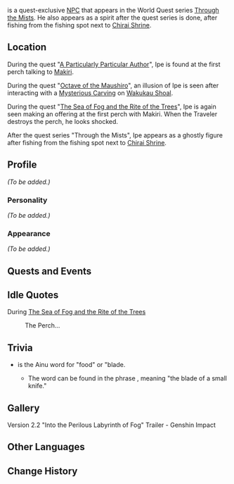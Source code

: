 {{Meta
<!-- REMOVE THIS TEMPLATE AFTER ADDING MISSING INFO -->
|missing_NPC_profile  = yes
}}
<!--add gallery in infobox for ghost/illusion Ipe (like on Abe's page)-->
{{Character Infobox
|type             = Quest NPC
|deceased         = Past
|image            = NPC Ipe.png
|region           = Inazuma
|affiliation      = Thunderbird Civilization
}}
{{Lang|'''Ipe'''|ain=イペ|ain_rm=Ipe}} is a quest-exclusive [[NPC]] that appears in the World Quest series [[Through the Mists]]. He also appears as a spirit after the quest series is done, after fishing from the fishing spot next to [[Chirai Shrine]].

==Location==
<!-- needs images -->
During the quest "[[A Particularly Particular Author]]", Ipe is found at the first perch talking to [[Makiri]].

During the quest "[[Octave of the Maushiro]]", an illusion of Ipe is seen after interacting with a [[Mysterious Carving]] on [[Wakukau Shoal]].

During the quest "[[The Sea of Fog and the Rite of the Trees]]", Ipe is again seen making an offering at the first perch with Makiri. When the Traveler destroys the perch, he looks shocked.

After the quest series "Through the Mists", Ipe appears as a ghostly figure after fishing from the fishing spot next to [[Chirai Shrine]].

==Profile==
<!-- detailed story/lore information goes here -->
''(To be added.)''

===Personality===
''(To be added.)''

===Appearance===
''(To be added.)''

==Quests and Events==
{{Quests and Events}}

==Idle Quotes==
;During [[The Sea of Fog and the Rite of the Trees]]
{{Dialogue start}}
: {{DIcon|Idle}} The Perch...
{{Dialogue end}}

==Trivia==
* {{Lang|"Ipe"|ain=イペ|ain_rm=ipe}} is the Ainu word for "food" or "blade.
** The word can be found in the phrase {{lang|mini=1|ain=マキリイペ|ain_rm=makiri-ipe}}, meaning "the blade of a small knife."

==Gallery==
<gallery>
Version 2.2 "Into the Perilous Labyrinth of Fog" Trailer - Genshin Impact
</gallery>

==Other Languages==
{{Other Languages
|default_hidden = 1
|en      = Ipe
|zhs     = 伊部
|zhs_rm  = Yībù
|zht     = 伊部
|zht_rm  = Yībù
|ja      = イペ
|ja_rm   = Ipe
|ko      = 이페
|ko_rm   = Ipe
|es      = Ipe
|fr      = Ipe
|ru      = Ипэ
|th      = Ipe
|vi      = Ipe
|de      = Ipe
|id      = Ipe
|pt      = Ipe
|tr      = Ipe
|it      = Ipe
}}

==Change History==
{{Change History|2.2}}
